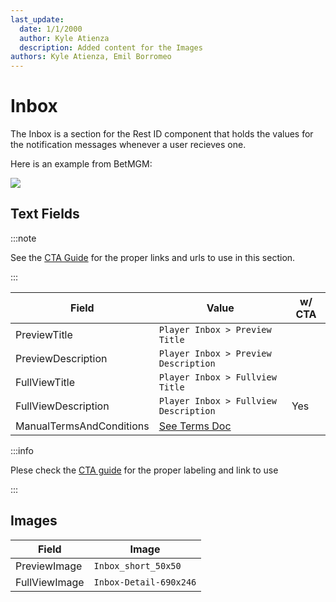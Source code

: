 ```yaml
---
last_update:
  date: 1/1/2000
  author: Kyle Atienza
  description: Added content for the Images
authors: Kyle Atienza, Emil Borromeo
---
```



# Inbox

The Inbox is a section for the Rest ID component that holds the values for the notification messages whenever a user recieves one.

Here is an example from BetMGM:

<img className="my-3 max-w-xl" src={betMgmInbox} />

## Text Fields

:::note

See the [CTA Guide](#) for the proper links and urls to use in this section.

:::

| Field                    | Value                                             | w/ CTA |
| ------------------------ | ------------------------------------------------- | ------ |
| PreviewTitle             | `Player Inbox > Preview Title`                    |  |
| PreviewDescription       | `Player Inbox > Preview Description`              |  |
| FullViewTitle            | `Player Inbox > Fullview Title`                   |  |
| FullViewDescription      | `Player Inbox > Fullview Description`             | Yes |
| ManualTermsAndConditions | [See Terms Doc](./documents#terms-and-conditions) |  |

:::info

Plese check the [CTA guide](#) for the proper labeling and link to use

:::


## Images

| Field         | Image                  |
| ------------- | ---------------------- |
| PreviewImage  | `Inbox_short_50x50`    |
| FullViewImage | `Inbox-Detail-690x246` |
